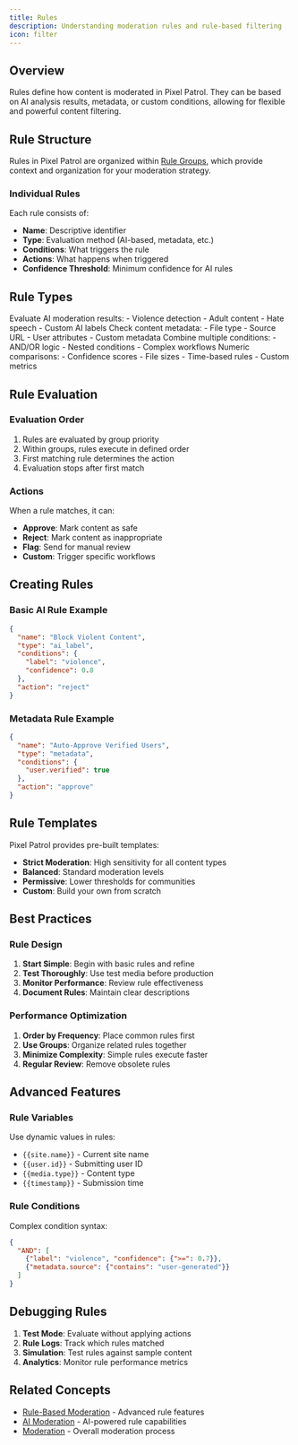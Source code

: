 ```yaml
---
title: Rules
description: Understanding moderation rules and rule-based filtering
icon: filter
---
```


## Overview

Rules define how content is moderated in Pixel Patrol. They can be based on AI analysis results, metadata, or custom conditions, allowing for flexible and powerful content filtering.

## Rule Structure

Rules in Pixel Patrol are organized within [Rule Groups](/concepts/rule-groups), which provide context and organization for your moderation strategy.

### Individual Rules

Each rule consists of:
- **Name**: Descriptive identifier
- **Type**: Evaluation method (AI-based, metadata, etc.)
- **Conditions**: What triggers the rule
- **Actions**: What happens when triggered
- **Confidence Threshold**: Minimum confidence for AI rules

## Rule Types

<CardGroup cols={2}>
  <Card title="AI-Based Rules" icon="brain">
    Evaluate AI moderation results:
    - Violence detection
    - Adult content
    - Hate speech
    - Custom AI labels
  </Card>
  
  <Card title="Metadata Rules" icon="tags">
    Check content metadata:
    - File type
    - Source URL
    - User attributes
    - Custom metadata
  </Card>
  
  <Card title="Composite Rules" icon="layer-group">
    Combine multiple conditions:
    - AND/OR logic
    - Nested conditions
    - Complex workflows
  </Card>
  
  <Card title="Threshold Rules" icon="sliders">
    Numeric comparisons:
    - Confidence scores
    - File sizes
    - Time-based rules
    - Custom metrics
  </Card>
</CardGroup>

## Rule Evaluation

### Evaluation Order

1. Rules are evaluated by group priority
2. Within groups, rules execute in defined order
3. First matching rule determines the action
4. Evaluation stops after first match

### Actions

When a rule matches, it can:
- **Approve**: Mark content as safe
- **Reject**: Mark content as inappropriate
- **Flag**: Send for manual review
- **Custom**: Trigger specific workflows

## Creating Rules

### Basic AI Rule Example

```json
{
  "name": "Block Violent Content",
  "type": "ai_label",
  "conditions": {
    "label": "violence",
    "confidence": 0.8
  },
  "action": "reject"
}
```

### Metadata Rule Example

```json
{
  "name": "Auto-Approve Verified Users",
  "type": "metadata",
  "conditions": {
    "user.verified": true
  },
  "action": "approve"
}
```

## Rule Templates

Pixel Patrol provides pre-built templates:
- **Strict Moderation**: High sensitivity for all content types
- **Balanced**: Standard moderation levels
- **Permissive**: Lower thresholds for communities
- **Custom**: Build your own from scratch

## Best Practices

### Rule Design

1. **Start Simple**: Begin with basic rules and refine
2. **Test Thoroughly**: Use test media before production
3. **Monitor Performance**: Review rule effectiveness
4. **Document Rules**: Maintain clear descriptions

### Performance Optimization

1. **Order by Frequency**: Place common rules first
2. **Use Groups**: Organize related rules together
3. **Minimize Complexity**: Simple rules execute faster
4. **Regular Review**: Remove obsolete rules

## Advanced Features

### Rule Variables

Use dynamic values in rules:
- `{{site.name}}` - Current site name
- `{{user.id}}` - Submitting user ID
- `{{media.type}}` - Content type
- `{{timestamp}}` - Submission time

### Rule Conditions

Complex condition syntax:
```json
{
  "AND": [
    {"label": "violence", "confidence": {">=": 0.7}},
    {"metadata.source": {"contains": "user-generated"}}
  ]
}
```

## Debugging Rules

1. **Test Mode**: Evaluate without applying actions
2. **Rule Logs**: Track which rules matched
3. **Simulation**: Test rules against sample content
4. **Analytics**: Monitor rule performance metrics

## Related Concepts

- [Rule-Based Moderation](/features/rule-based-moderation) - Advanced rule features
- [AI Moderation](/features/ai-moderation) - AI-powered rule capabilities
- [Moderation](/concepts/moderation) - Overall moderation process